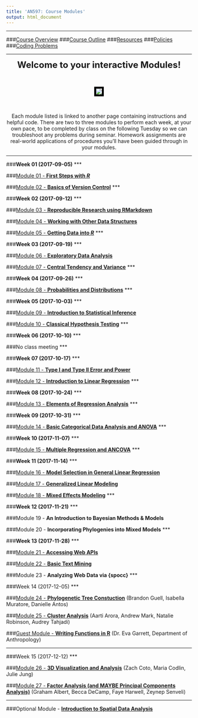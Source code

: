 ```yaml
---
title: 'AN597: Course Modules'
output: html_document
---
```

***

###[Course Overview](https://fuzzyatelin.github.io/bioanth-stats/overview.html)
###[Course Outline](https://fuzzyatelin.github.io/bioanth-stats/outline.html)
###[Resources](https://fuzzyatelin.github.io/bioanth-stats/resources.html)
###[Policies](https://fuzzyatelin.github.io/bioanth-stats/policies.html)
###[Coding Problems](https://fuzzyatelin.github.io/bioanth-stats/studentproblems.html)

***

<center>

<font size="+2"><b>Welcome to your interactive Modules!</b></font></center><br>

<center><p><img src="http://alwaysemilyh.com/wp-content/uploads/2015/07/And-Girl-you-better-work-GIF.gif" style="border:5px solid black"></p>
</center><br>  

<center>
Each module listed is linked to another page containing instructions and helpful code. There are two to three modules to perform each week, at your own pace, to be completed by class on the following Tuesday so we can troubleshoot any problems during seminar. Homework assignments are real-world applications of procedures you'll have been guided through in your modules.

</center>
***

###**Week 01 (2017-09-05)**
***

###[Module 01 - **First Steps with <i>R</i>**](http://fuzzyatelin.github.io/bioanth-stats/module-01/module-01.html)

###[Module 02 - **Basics of Version Control**](http://fuzzyatelin.github.io/bioanth-stats/module-02/module-02.html)
***

###**Week 02 (2017-09-12)**
***

###[Module 03 - **Reproducible Research using RMarkdown**](http://fuzzyatelin.github.io/bioanth-stats/module-03/module-03.html)

###[Module 04 - **Working with Other Data Structures**](http://fuzzyatelin.github.io/bioanth-stats/module-04/module-04.html)

###[Module 05 - **Getting Data into <i>R</i>**](http://fuzzyatelin.github.io/bioanth-stats/module-05/module-05.html)
***

###**Week 03 (2017-09-19)**
***

###[Module 06 - **Exploratory Data Analysis**](http://fuzzyatelin.github.io/bioanth-stats/module-06/module-06.html)

###[Module 07 - **Central Tendency and Variance**](http://fuzzyatelin.github.io/bioanth-stats/module-07/module-07.html)
***

###**Week 04 (2017-09-26)**
***

###[Module 08 - **Probabilities and Distributions**](http://fuzzyatelin.github.io/bioanth-stats/module-08/module-08.html)
***

###**Week 05 (2017-10-03)**
***

###[Module 09 - **Introduction to Statistical Inference**](http://fuzzyatelin.github.io/bioanth-stats/module-09/module-09.html)

###[Module 10 - **Classical Hypothesis Testing**](http://fuzzyatelin.github.io/bioanth-stats/module-10/module-10.html)
***

###**Week 06 (2017-10-10)**
***

###No class meeting
***

###**Week 07 (2017-10-17)**
***

###[Module 11 - **Type I and Type II Error and Power**](http://fuzzyatelin.github.io/bioanth-stats/module-11/module-11.html)

###[Module 12 - **Introduction to Linear Regression**](http://fuzzyatelin.github.io/bioanth-stats/module-12/module-12.html)
***

###**Week 08 (2017-10-24)**
***

###[Module 13 - **Elements of Regression Analysis**](http://fuzzyatelin.github.io/bioanth-stats/module-13/module-13.html)
***

###**Week 09 (2017-10-31)**
***

###[Module 14 - **Basic Categorical Data Analysis and ANOVA**](http://fuzzyatelin.github.io/bioanth-stats/module-14/module-14.html)
***

###**Week 10 (2017-11-07)**
***

###[Module 15 - **Multiple Regression and ANCOVA**](http://fuzzyatelin.github.io/bioanth-stats/module-15/module-15.html)
***

###**Week 11 (2017-11-14)**
***

###[Module 16 - **Model Selection in General Linear Regression**](http://fuzzyatelin.github.io/bioanth-stats/module-16/module-16.html)

###[Module 17 - **Generalized Linear Modeling**](http://fuzzyatelin.github.io/bioanth-stats/module-17/module-17.html)

###[Module 18 - **Mixed Effects Modeling**](http://fuzzyatelin.github.io/bioanth-stats/module-18/module-18.html)
***

###**Week 12 (2017-11-21)**
***

###Module 19 - **An Introduction to Bayesian Methods & Models**

###Module 20 - **Incorporating Phylogenies into Mixed Models**
***

###**Week 13 (2017-11-28)**
***

###[Module 21 - **Accessing Web APIs**](http://fuzzyatelin.github.io/bioanth-stats/module-21/module-21.html)

###[Module 22 - **Basic Text Mining**](http://fuzzyatelin.github.io/bioanth-stats/module-22a/module-22.html)

###Module 23 - **Analyzing Web Data via {spocc}**
***

###Week 14 (2017-12-05)
***

###[Module 24 - **Phylogenetic Tree Constuction**](http://fuzzyatelin.github.io/bioanth-stats/module-24/module-24.html)
(Brandon Guell, Isabella Muratore, Danielle Antos)

###[Module 25 - **Cluster Analysis**](http://fuzzyatelin.github.io/bioanth-stats/module-25/module-25.html) 
(Aarti Arora, Andrew Mark, Natalie Robinson, Audrey Tahjadi)

###[Guest Module - **Writing Functions in R**](http://fuzzyatelin.github.io/bioanth-stats/Garrett_Module.html)
(Dr. Eva Garrett, Department of Anthropology)

***

###Week 15 (2017-12-12)
***

###[Module 26 - **3D Visualization and Analysis**](http://fuzzyatelin.github.io/bioanth-stats/module-26/Module-26.html) 
(Zach Coto, Maria Codlin, Julie Jung)

###[Module 27 - **Factor Analysis (and MAYBE Principal Components Analysis)**](http://fuzzyatelin.github.io/bioanth-stats/module-27/module-27.html) 
(Graham Albert, Becca DeCamp, Faye Harwell, Zeynep Senveli)

***

###Optional Module - [**Introduction to Spatial Data Analysis**](http://fuzzyatelin.github.io/bioanth-stats/module-22/module-22.html)



